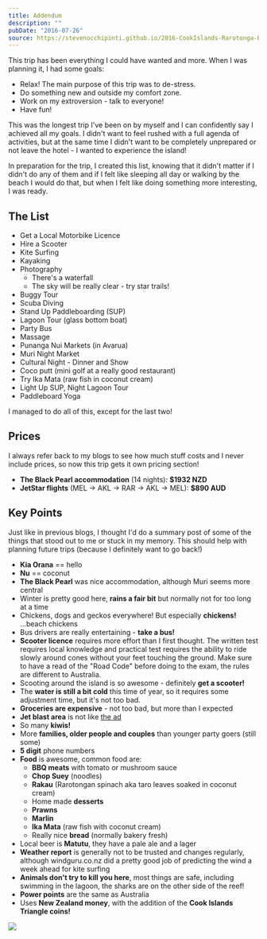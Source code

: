 ```yaml
---
title: Addendum
description: ""
pubDate: "2016-07-26"
source: https://stevenocchipinti.github.io/2016-CookIslands-Rarotonga-Blog/addendum/
---
```



This trip has been everything I could have wanted and more. When I was planning
it, I had some goals:

- Relax! The main purpose of this trip was to de-stress.
- Do something new and outside my comfort zone.
- Work on my extroversion - talk to everyone!
- Have fun!

This was the longest trip I've been on by myself and I can confidently say I
achieved all my goals. I didn't want to feel rushed with a full agenda of
activities, but at the same time I didn't want to be completely unprepared or
not leave the hotel - I wanted to experience the island!

In preparation for the trip, I created this list, knowing that it didn't matter
if I didn't do any of them and if I felt like sleeping all day or walking by the
beach I would do that, but when I felt like doing something more interesting, I
was ready.

## The List

- Get a Local Motorbike Licence
- Hire a Scooter
- Kite Surfing
- Kayaking
- Photography
  - There's a waterfall
  - The sky will be really clear - try star trails!
- Buggy Tour
- Scuba Diving
- Stand Up Paddleboarding (SUP)
- Lagoon Tour (glass bottom boat)
- Party Bus
- Massage
- Punanga Nui Markets (in Avarua)
- Muri Night Market
- Cultural Night - Dinner and Show
- Coco putt (mini golf at a really good restaurant)
- Try Ika Mata (raw fish in coconut cream)
- Light Up SUP, Night Lagoon Tour
- Paddleboard Yoga

I managed to do all of this, except for the last two!

## Prices

I always refer back to my blogs to see how much stuff costs and I never include
prices, so now this trip gets it own pricing section!

- **The Black Pearl accommodation** (14 nights): **$1932 NZD**
- **JetStar flights** (MEL -> AKL -> RAR -> AKL -> MEL): **$890 AUD**

## Key Points

Just like in previous blogs, I thought I'd do a summary post of some of the
things that stood out to me or stuck in my memory. This should help with
planning future trips (because I definitely want to go back!)

- **Kia Orana** == hello
- **Nu** == coconut
- **The Black Pearl** was nice accommodation, although Muri seems more central
- Winter is pretty good here, **rains a fair bit** but normally not for too long at a time
- Chickens, dogs and geckos everywhere! But especially **chickens!** ...beach chickens
- Bus drivers are really entertaining - **take a bus!**
- **Scooter licence** requires more effort than I first thought. The written test
  requires local knowledge and practical test requires the ability to ride
  slowly around cones without your feet touching the ground. Make sure to have a
  read of the "Road Code" before doing to the exam, the rules are different to
  Australia.
- Scooting around the island is so awesome - definitely **get a scooter!**
- The **water is still a bit cold** this time of year, so it requires some
  adjustment time, but it's not too bad.
- **Groceries are expensive** - not too bad, but more than I expected
- **Jet blast area** is not like [the ad](https://youtu.be/F0DWNv3qAeM?t=4m19s)
- So many **kiwis!**
- More **families, older people and couples** than younger party goers (still some)
- **5 digit** phone numbers
- **Food** is awesome, common food are:
  - **BBQ meats** with tomato or mushroom sauce
  - **Chop Suey** (noodles)
  - **Rakau** (Rarotongan spinach aka taro leaves soaked in coconut cream)
  - Home made **desserts**
  - **Prawns**
  - **Marlin**
  - **Ika Mata** (raw fish with coconut cream)
  - Really nice **bread** (normally bakery fresh)
- Local beer is **Matutu**, they have a pale ale and a lager
- **Weather report** is generally not to be trusted and changes regularly, although
  windguru.co.nz did a pretty good job of predicting the wind a week ahead for
  kite surfing
- **Animals don't try to kill you here**, most things are safe, including
  swimming in the lagoon, the sharks are on the other side of the reef!
- **Power points** are the same as Australia
- Uses **New Zealand money**, with the addition of the **Cook Islands Triangle coins!**

<Img src="2016-cook-islands/coins_q8afji.jpg" />

